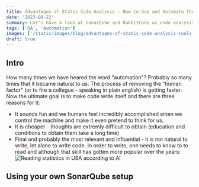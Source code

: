 ```yaml
---
title: Advantages of Static Code Analysis - How to Use and Automate the Tools.
date: '2023-09-22'
summary: Let's have a look at SonarQube and RabbitCode as code analysis tools that could help developers.
tags: ['QA', 'Automation']
images: ['/static/images/blog/advantages-of-static-code-analysis-tools-how-tos/static-code-analysis.webp']
draft: true
---
```


##  Intro

How many times we have heared the word "automation"? Probably so many times that it became natural to us. The process of removing the "human factor" (or to fire a collegue - speaking in plain english) is getting faster. Now the ultimate goal is to make code write itself and there are three reasons for it:
- It sounds fun and we humans feel incredibly accomplished when we control the machine and make it even pretend to think for us.
- It is cheaper - thoughts are extremly difficult to obtain (education and conditions to obtain them take a long time)
- Final and probably the most relevant and influential - it is not natural to write, let alone to write code. In order to write, one needs to know to to read and although that skill has gotten more popular over the years:
![Reading statistics in USA according to AI](/static/images/blog/advantages-of-static-code-analysis-tools-how-tos/skills-bard-how-many-people-read.webp)

## Using your own SonarQube setup